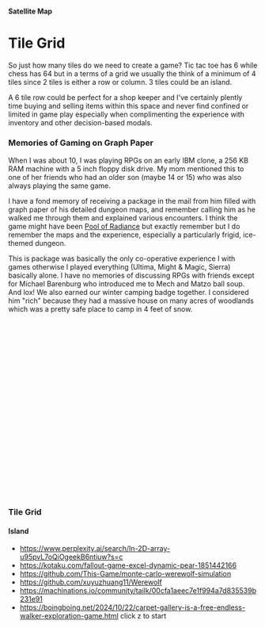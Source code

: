 
<Meta of={TileGridStories} />

#### Satellite Map

<Canvas of={TileGridStories.SimTileGridStory} />

# Tile Grid

So just how many tiles do we need to create a game? Tic tac toe has 6 while chess has 64 but in a terms of a grid we usually the think of a minimum of 4 tiles since 2 tiles is either a row or column. 3 tiles could be an island.

A 6 tile row could be perfect for a shop keeper and I've certainly plently time buying and selling items within this space and never find confined or limited in game play especially when complimenting the experience with inventory and other decision-based modals.

### Memories of Gaming on Graph Paper

When I was about 10, I was playing RPGs on an early IBM clone, a 256 KB RAM machine with a 5 inch floppy disk drive.
My mom mentioned this to one of her friends who had an older son (maybe 14 or 15) who was also always playing the same game.

I have a fond memory of receiving a package in the mail from him filled with graph paper of his detailed dungeon maps, and remember calling him as he walked me through them and explained various encounters.
I think the game might have been [Pool of Radiance](https://en.wikipedia.org/wiki/Pool_of_Radiance) but exactly remember but I do remember the maps and the experience, especially a particularly frigid, ice-themed dungeon.

This is package was basically the only co-operative experience I with games otherwise I played everything (Ultima, Might & Magic, Sierra) basically alone. I have no memories of discussing RPGs with friends except for Michael Barenburg who introduced me to Mech and Matzo ball soup. And lox! We also earned our winter camping badge together. I considered him "rich" because they had a massive house on many acres of woodlands which was a pretty safe place to camp in 4 feet of snow.

```jsx
const tile = {
  label: "",
  description: "",
  material: "",
  movement_cost: 0,
  elevation: 0,
  color: "#000",
  skin: "",
  damage: 0,
  age: -1, // doesn't age
};

const createDemoModels = () => {
  //const range = [...Array(64).keys()]; // chess!
  const range = [...Array(12).keys()];
  return range.map((index) => {
    return { id: index, ...tile };
  });
};

const demoModels = createDemoModels();
const tileRefs = useRef([]);

<TileGrid models={demoModels} totalInRow={3} tileRefs={tileRefs} />;
```

### Tile Grid

<Canvas of={TileGridStories.TileGridStory} />

#### Island

<Canvas of={TileGridStories.IslandTileGridStory} />

- https://www.perplexity.ai/search/In-2D-array-u95pvL7oQiOgeekB6ntiuw?s=c
- https://kotaku.com/fallout-game-excel-dynamic-pear-1851442166
- https://github.com/This-Game/monte-carlo-werewolf-simulation
- https://github.com/xuyuzhuang11/Werewolf
- https://machinations.io/community/tailk/00cfa1aeec7e1f994a7d835539b231e91
- https://boingboing.net/2024/10/22/carpet-gallery-is-a-free-endless-walker-exploration-game.html click z to start
